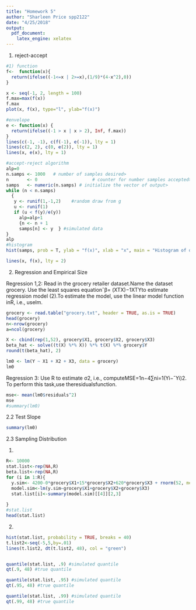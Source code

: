 ```yaml
---
title: "Homework 5"
author: "Sharleen Price spp2122"
date: "4/25/2018"
output: 
  pdf_document: 
    latex_engine: xelatex
---
```



1) reject-accept
```r

#1) function
f<-  function(x){
  return(ifelse((-1<=x | 2>=x),(1/9)*(4-x^2),0))
}

x <- seq(-1, 2, length = 100)
f.max=max(f(x))
f.max
plot(x, f(x), type="l", ylab="f(x)")

#envelope
e <- function(x) {
  return(ifelse((-1 > x | x > 2), Inf, f.max))
}
lines(c(-1, -1), c(f(-1), e(-1)), lty = 1)
lines(c(2, 2), c(0, e(2)), lty = 1)
lines(x, e(x), lty = 1)

#accept-reject algorithm 
alp=0
n.samps <- 1000   # number of samples desired> 
n       <- 0                     # counter for number samples accepted> 
samps   <- numeric(n.samps) # initialize the vector of output> 
while (n < n.samps) 
  {
   y <- runif(1,-1,2)    #random draw from g   
   u <- runif(1) 
   if (u < f(y)/e(y))
     alp=alp+1
     {n <- n + 1     
     samps[n] <- y  } #simulated data
}
alp
#histogram
hist(samps, prob = T, ylab = "f(x)", xlab = "x", main = "Histogram of draws from g(x) ")

lines(x, f(x), lty = 2)

```
2) Regression and Empirical Size

Regression 1,2: Read in the grocery retailer dataset.Name the dataset grocery. Use the least squares equationˆβ= (XTX)−1XTYto estimate regression model (2).To estimate the model, use the linear model function inR, i.e., uselm.
```r
grocery <- read.table("grocery.txt", header = TRUE, as.is = TRUE)
head(grocery)
n<-nrow(grocery)
a=ncol(grocery)

X <- cbind(rep(1,52), grocery$X1, grocery$X2, grocery$X3)
beta_hat <- solve((t(X) %*% X)) %*% t(X) %*% grocery$Y
round(t(beta_hat), 2)

lm0 <- lm(Y ~ X1 + X2 + X3, data = grocery)
lm0

```
Regression 3: Use R to estimate σ2, i.e., computeMSE=1n−4∑ni=1(Yi−ˆYi)2.  To perform this task,use theresidualsfunction.
```r
mse<- mean(lm0$residuals^2)
mse
#summary(lm0)

```
2.2 Test Slope

```r
summary(lm0)
```

2.3 Sampling Distribution

1)
```r
R<- 10000
stat.list<-rep(NA,R)
beta.list<-rep(NA,R)
for (i in 1:R){
  y.sim<- 4200-0*grocery$X1+15*grocery$X2+620*grocery$X3 + rnorm(52, mean=0, sd = sqrt(20500))
  model.sim<-lm(y.sim~grocery$X1+grocery$X2+grocery$X3)
  stat.list[i]<-summary(model.sim)[[4]][2,3]
  
}
#stat.list
head(stat.list)


```
2)
```r
hist(stat.list, probability = TRUE, breaks = 40)
t.list2<-seq(-5,5,by=.01)
lines(t.list2, dt(t.list2, 48), col = "green")


quantile(stat.list, .9) #simulated quantile
qt(.9, 48) #true quantile

quantile(stat.list, .95) #simulated quantile
qt(.95, 48) #true quantile

quantile(stat.list, .99) #simulated quantile
qt(.99, 48) #true quantile
```


  

